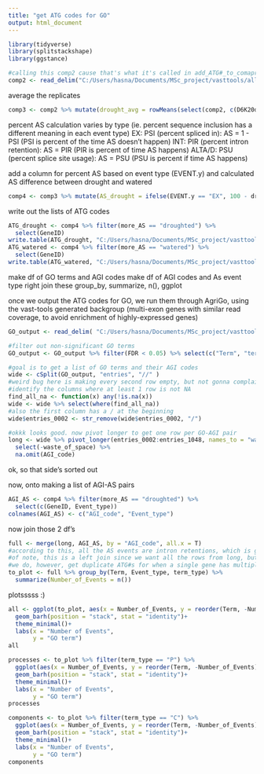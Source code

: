 ---
title: "get ATG codes for GO"
output: html_document
---
```{r}
library(tidyverse)
library(splitstackshape)
library(ggstance)
```

```{r}
#calling this comp2 cause that's what it's called in add_ATG#_to_comapre_output.rmd, and at some point I might wanna combine these into 1 big function
comp2 <- read_delim("C:/Users/hasna/Documents/MSc_project/vasttools/all_data/dPSI10_no_merging_all_reps/K20d-K20w_937events/K20d-K20w_compare_ouput_complete.tab", delim = "\t")
```

average the replicates
```{r}
comp3 <- comp2 %>% mutate(drought_avg = rowMeans(select(comp2, c(D6K20d2_191011_NextSeq, D6K20d3_191011_NextSeq, D7K20d2_191011_NextSeq, D7K20d5_191011_NextSeq))), watered_avg = rowMeans(select(comp2, c(D6K20W1_191011_NextSeq, D7K20W1_191011_NextSeq, D7K20W2_191011_NextSeq))))
```


percent AS calculation varies by type (ie. percent sequence inclusion has a different meaning in each event type)
EX: PSI (percent spliced in): AS = 1 - PSI (PSI is percent of the time AS doesn't happen)
INT: PIR (percent intron retention): AS = PIR (PIR is percent of time AS happens)
ALTA/D: PSU (percent splice site usage): AS = PSU (PSU is percent if time AS happens)

add a column for percent AS based on event type (EVENT.y) and calculated AS difference between drought and watered
```{r}
comp4 <- comp3 %>% mutate(AS_drought = ifelse(EVENT.y == "EX", 100 - drought_avg, drought_avg), AS_watered = ifelse(EVENT.y == "EX", 100 - watered_avg, watered_avg), AS_diff = AS_drought - AS_watered, more_AS = ifelse(AS_diff > 0, "droughted", "watered"))
```

write out the lists of ATG codes
```{r}
ATG_drought <- comp4 %>% filter(more_AS == "droughted") %>% 
  select(GeneID)
write.table(ATG_drought, "C:/Users/hasna/Documents/MSc_project/vasttools/all_data/dPSI10_no_merging_all_reps/K20d-K20w_937events/droughted_up_ATGs.txt", sep = "\n", row.names = F, na = "", quote = F, col.names = F)
ATG_watered <- comp4 %>% filter(more_AS == "watered") %>% 
  select(GeneID)
write.table(ATG_watered, "C:/Users/hasna/Documents/MSc_project/vasttools/all_data/dPSI10_no_merging_all_reps/K20d-K20w_937events/watered_up_ATGs.txt", sep = "\n", row.names = F, na = "", quote = F, col.names = F)
```

make df of GO terms and AGI codes
make df of AGI codes and As event type
right join these
group_by, summarize, n(), ggplot

once we output the ATG codes for GO, we run them through AgriGo, using the vast-tools generated backgroup (multi-exon genes with similar read coverage, to avoid enrichment of highly-expressed genes)

```{r}
GO_output <- read_delim( "C:/Users/hasna/Documents/MSc_project/vasttools/all_data/dPSI10_no_merging_all_reps/K20d-K20w_937events/droughted_up_GO.txt", delim = "\t")

#filter out non-significant GO terms
GO_output <- GO_output %>% filter(FDR < 0.05) %>% select(c("Term", "term_type", "entries"))

#goal is to get a list of GO terms and their AGI codes
wide <- cSplit(GO_output, "entries", "//" )
#weird bug here is making every second row empty, but not gonna complain since it does everything else so well
#identify the columns where at least 1 row is not NA
find_all_na <- function(x) any(!is.na(x))
wide <- wide %>% select(where(find_all_na))
#also the first column has a / at the beginning
wide$entries_0002 <- str_remove(wide$entries_0002, "/")

#okkk looks good. now pivot longer to get one row per GO-AGI pair
long <- wide %>% pivot_longer(entries_0002:entries_1048, names_to = "waste_of_space", values_to = "AGI_code") %>% 
  select(-waste_of_space) %>% 
  na.omit(AGI_code)
```
ok, so that side's sorted out

now, onto making a list of AGI-AS pairs
```{r}
AGI_AS <- comp4 %>% filter(more_AS == "droughted") %>% 
  select(c(GeneID, Event_type))
colnames(AGI_AS) <- c("AGI_code", "Event_type")
```

now join those 2 df's
```{r}
full <- merge(long, AGI_AS, by = "AGI_code", all.x = T)
#according to this, all the AS events are intron retentions, which is gonna make graphing way less fun
#of note, this is a left join since we want all the rows from long, but not all the rows from AGI_AS
#we do, however, get duplicate ATG#s for when a single gene has multiple AS events (which is what we want)
to_plot <- full %>% group_by(Term, Event_type, term_type) %>% 
  summarize(Number_of_Events = n())
```
plotsssss :)
```{r}
all <- ggplot(to_plot, aes(x = Number_of_Events, y = reorder(Term, -Number_of_Events), fill = Event_type))+
  geom_barh(position = "stack", stat = "identity")+
  theme_minimal()+
  labs(x = "Number of Events",
       y = "GO term")
all

processes <- to_plot %>% filter(term_type == "P") %>% 
  ggplot(aes(x = Number_of_Events, y = reorder(Term, -Number_of_Events), fill = Event_type))+
  geom_barh(position = "stack", stat = "identity")+
  theme_minimal()+
  labs(x = "Number of Events",
       y = "GO term")
processes

components <- to_plot %>% filter(term_type == "C") %>% 
  ggplot(aes(x = Number_of_Events, y = reorder(Term, -Number_of_Events), fill = Event_type))+
  geom_barh(position = "stack", stat = "identity")+
  theme_minimal()+
  labs(x = "Number of Events",
       y = "GO term")
components
```



